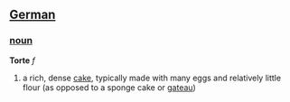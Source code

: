 == [[German]] ==

=== [[noun]] ===
'''Torte''' ''f''

# a rich, dense [[cake]], typically made with many eggs and relatively little flour (as opposed to a sponge cake or [[gateau]])